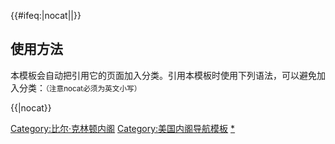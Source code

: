 {{Navbox
|name = Bill Clinton cabinet
|title = [[美国总统]][[比尔·克林顿]][[美国总统内阁列表|内阁]]（1993年-2001年）
|image = 

| list2   = {{Navbox|child
| title   = 内阁成员
| image   = [[File:Bill Clinton.jpg|100px|比尔·克林顿，第四十二任美国总统。]]
| state   = {{{state|expanded}}}

|group1=[[美国国务卿|国务卿]]
|list1=[[沃伦·克里斯托弗]]（1993年-1997年）- [[马德琳·奥尔布赖特]]（1997年-2001年）

|group2=[[美国财政部长|财政部长]]
|list2=[[劳埃德·本特森]]（1993年-1994年）- [[罗伯特·鲁宾]]（1995年-1999年）- [[劳伦斯·萨默斯]]（1999年-2001年）

|group3=[[美国国防部长|国防部长]]
|list3=[[莱斯·阿斯平]]（1993年-1994年）- [[威廉·佩里]]（1994年-1997年）- [[威廉·科恩]]（1997年-2001年）

|group4=[[美国司法部长|司法部长]]
|list4=[[珍妮特·雷诺]]（1993年-2001年） 

|group5=[[美国内政部长|内政部长]]
|list5=[[布鲁斯·巴比特]]（1993年-2001年）

|group6=[[美国农业部长|农业部长]]
|list6=[[麦克·埃斯皮|迈克·埃斯皮]]（1993年-1994年）- [[丹·格利克曼]]（1994年-2001年）

|group7=[[美国商务部长|商务部长]]
|list7=[[罗纳德·布朗]]（1993年-1996年）- [[米奇·坎特]]（1996年-1997年）- [[威廉·M·戴利]]（1997年-2000年）- [[诺曼·峰田]]（2000年-2001年）

|group8=[[美国劳工部长|劳工部长]]
|list8=[[罗伯特·赖克]]（1993年-1997年）- [[亚历克西斯·赫尔曼]]（1997年-2001年）

|group9=[[美国卫生与公众服务部长|卫生与公众]]<br>[[美国卫生与公众服务部长|服务部长]]
|list9=[[唐娜·沙拉拉]]（1993年-2001年）

|group10=[[美国教育部长|教育部长]]
|list10=[[理查德·赖利]]（1993年-2001年） 

|group11=[[美国住房与城市发展部长|住房与城市]]<br>[[美国住房与城市发展部长|发展部长]]
|list11=[[亨利·西斯内罗斯]]（1993年-1997年）- [[安德鲁·科莫]]（1997年-2001年）

|group12=[[美国运输部长|运输部长]]
|list12=[[费德里科·培尼亚]]（1993年-1997年）- [[罗德尼·E·斯莱特]]（1997年-2001年）

|group13=[[美国能源部长|能源部长]]
|list13=[[黑兹尔·R·奥利里]]（1993年-1997年）- [[费德里科·培尼亚]]（1997年-1998年）- [[比尔·理查森]]（1998年-2001年）

|group14=[[美国退伍军人事务部长|退伍军人]]<br>[[美国退伍军人事务部长|事务部长]]
|list14=[[杰西·布朗]]（1993年-1997年）- [[小托戈·D·韦斯特]]（1997年-2000年）- [[赫希尔·W·戈贝尔]]<span style="font-size:smaller;">（代理）</span>（2001年）
}}

| list4   = {{Navbox|child
| title   = 内阁级别成员
| state   = {{{state|expanded}}}

| group1  = [[美国副总统|副总统]]
| list1   = [[阿尔·戈尔]] （1993年-2001年）

| group2  = [[白宫幕僚长|白宫办公厅主任]]
| list2   = [[马克·麦克拉提]] （1993年-1994年）- [[里奥·潘尼达]] （1994年-1997年）- [[厄斯金·鲍尔斯]] （1997 年-1998年）- [[约翰·波斯塔]] （1998年-2001年）

| group3  = [[美国国家环境保护局局长|国家环保局局长]]
| list3   = [[卡罗尔·布朗纳尔]] （1993年-2001年）

| group4  = [[美国驻联合国大使|驻联合国大使]]
| list4   = [[马德琳·奥尔布赖特|马德琳·K·奥尔布赖特]] （1993年-1997年） - [[比尔·理查森]] （1997年-1998年）- [[理查德·霍尔布鲁克]] （1999年-2001年）

| group5  = [[美国管理及预算办公室主任|管理及预算]]<br>[[美国管理及预算办公室主任|办公室主任]]

| list5   = [[里奥·帕内塔]] （1993年-1994年）- [[艾利斯·里夫林]] （1994年-1996年）- [[富兰克林·雷恩斯]] （1996年-1998年）- [[雅各布·卢]] （1998年-2001年）

| group6  = [[美国国家毒品管制局|毒品管制局局长]]
| list6   = [[李·P·布朗]] （1993年-1995年）- [[巴里·迈克弗里]] （1996年-2001年）

| group7  = [[美国贸易代表|贸易代表]]
| list7   = [[米奇·坎特]] （1993年-1997年）- [[查伦·巴尔舍夫斯基]] （1997年-2001年）

| group8  = [[美国联邦应急管理局|联邦应急]]<br>[[美国联邦应急管理局|管理局局长]]
| list8   = [[詹姆斯·李·威特]] （1996年-2001年）<!--威特1993年即被任命，但在1996年以前这一职位是没有内阁地位的。 -->

| group9  = [[中央情报局|中央情报局局长]]
| list9   = [[约翰·M·多伊奇]] （1995年-1996年）- [[乔治·特尼特]] （1997年-2001年）

| group10  = [[美国小企业管理局局长|小企业管理局局长]]
| list10   = [[菲利普·拉德尔]] （1994年-1997年）- [[阿伊达·阿尔瓦雷斯]] （1997年-2001年）
}}

}}<includeonly>{{#ifeq:{{{1}}}|nocat||[[Category:比尔·克林顿内阁]]}}</includeonly><noinclude>

== 使用方法 ==
本模板会自动把引用它的页面加入分类。引用本模板时使用下列语法，可以避免加入分类：<small>（注意nocat必须为英文小写）</small>
 
<nowiki>{{</nowiki>{{PAGENAME}}<nowiki>|nocat}}</nowiki>

[[Category:美国内阁导航模板]]
[[Category:比尔·克林顿内阁|*]]
</noinclude>